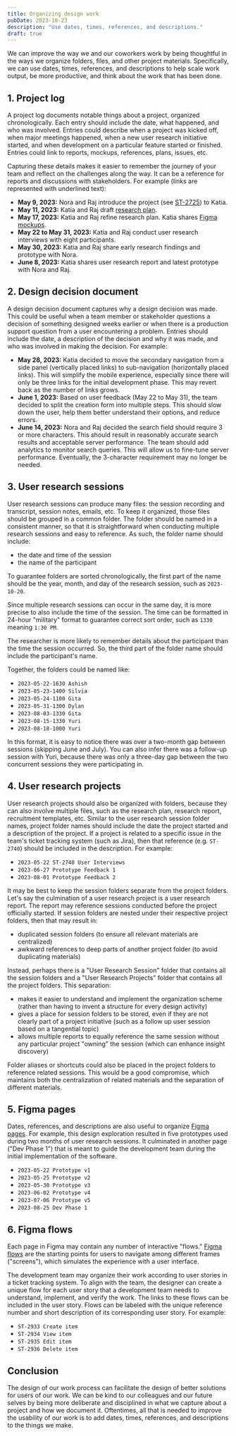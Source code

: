 ```yaml
---
title: Organizing design work
pubDate: 2023-10-23
description: "Use dates, times, references, and descriptions."
draft: true
---
```


We can improve the way we and our coworkers work by being thoughtful in the ways we organize folders, files, and other project materials. Specifically, we can use dates, times, references, and descriptions to help scale work output, be more productive, and think about the work that has been done.

## 1. Project log

A project log documents notable things about a project, organized chronologically. Each entry should include the date, what happened, and who was involved. Entries could describe when a project was kicked off, when major meetings happened, when a new user research initiative started, and when development on a particular feature started or finished. Entries could link to reports, mockups, references, plans, issues, etc.

Capturing these details makes it easier to remember the journey of your team and reflect on the challenges along the way. It can be a reference for reports and discussions with stakeholders. For example (links are represented with underlined text):

- **May 9, 2023:** Nora and Raj introduce the project (see <u>ST-2725</u>) to Katia.
- **May 11, 2023:** Katia and Raj draft <u>research plan</u>.
- **May 17, 2023:** Katia and Raj refine research plan. Katia shares <u>Figma mockups</u>.
- **May 22 to May 31, 2023:** Katia and Raj conduct user research interviews with eight participants.
- **May 30, 2023:** Katia and Raj share early research findings and prototype with Nora.
- **June 8, 2023:** Katia shares user research report and latest prototype with Nora and Raj.

## 2. Design decision document

A design decision document captures why a design decision was made. This could be useful when a team member or stakeholder questions a decision of something designed weeks earlier or when there is a production support question from a user encountering a problem. Entries should include the date, a description of the decision and why it was made, and who was involved in making the decision. For example:

- **May 28, 2023:** Katia decided to move the secondary navigation from a side panel (vertically placed links) to sub-navigation (horizontally placed links). This will simplify the mobile experience, especially since there will only be three links for the initial development phase. This may revert back as the number of links grows.
- **June 1, 2023:** Based on user feedback (May 22 to May 31), the team decided to split the creation form into multiple steps. This should slow down the user, help them better understand their options, and reduce errors.
- **June 14, 2023:** Nora and Raj decided the search field should require 3 or more characters. This should result in reasonably accurate search results and acceptable server performance. The team should add analytics to monitor search queries. This will allow us to fine-tune server performance. Eventually, the 3-character requirement may no longer be needed.

## 3. User research sessions

User research sessions can produce many files: the session recording and transcript, session notes, emails, etc. To keep it organized, those files should be grouped in a common folder. The folder should be named in a consistent manner, so that it is straightforward when conducting multiple research sessions and easy to reference. As such, the folder name should include:

- the date and time of the session
- the name of the participant

To guarantee folders are sorted chronologically, the first part of the name should be the year, month, and day of the research session, such as <span class="u-nowrap">`2023-10-20`</span>.

Since multiple research sessions can occur in the same day, it is more precise to also include the time of the session. The time can be formatted in 24-hour "military" format to guarantee correct sort order, such as `1330` meaning <span class="u-nowrap">`1:30 PM`</span>.

The researcher is more likely to remember details about the participant than the time the session occurred. So, the third part of the folder name should include the participant's name.

Together, the folders could be named like:

- `2023-05-22-1630 Ashish`
- `2023-05-23-1400 Silvia`
- `2023-05-24-1100 Gita`
- `2023-05-31-1300 Dylan`
- `2023-08-03-1330 Gita`
- `2023-08-15-1330 Yuri`
- `2023-08-18-1000 Yuri`

In this format, it is easy to notice there was over a two-month gap between sessions (skipping June and July). You can also infer there was a follow-up session with Yuri, because there was only a three-day gap between the two concurrent sessions they were participating in.

## 4. User research projects

User research projects should also be organized with folders, because they can also involve multiple files, such as the research plan, research report, recruitment templates, etc. Similar to the user research session folder names, project folder names should include the date the project started and a description of the project. If a project is related to a specific issue in the team's ticket tracking system (such as Jira), then that reference (e.g. <span class="u-nowrap">`ST-2740`</span>) should be included in the description. For example:

- `2023-05-22 ST-2740 User Interviews`
- `2023-06-27 Prototype Feedback 1`
- `2023-08-01 Prototype Feedback 2`

It may be best to keep the session folders separate from the project folders. Let's say the culmination of a user research project is a user research report. The report may reference sessions conducted before the project officially started. If session folders are nested under their respective project folders, then that may result in:

- duplicated session folders (to ensure all relevant materials are centralized)
- awkward references to deep parts of another project folder (to avoid duplicating materials)

Instead, perhaps there is a "User Research Session" folder that contains all the session folders and a "User Research Projects" folder that contains all the project folders. This separation: 

- makes it easier to understand and implement the organization scheme (rather than having to invent a structure for every design activity)
- gives a place for session folders to be stored, even if they are not clearly part of a project initiative (such as a follow up user session based on a tangential topic)
- allows multiple reports to equally reference the same session without any particular project "owning" the session (which can enhance insight discovery)

Folder aliases or shortcuts could also be placed in the project folders to reference related sessions. This would be a good compromise, which maintains both the centralization of related materials and the separation of different materials.

## 5. Figma pages

Dates, references, and descriptions are also useful to organize [Figma pages](https://help.figma.com/hc/en-us/articles/360038511293-Create-and-manage-pages). For example, this design exploration resulted in five prototypes used during two months of user research sessions. It culminated in another page ("Dev Phase 1") that is meant to guide the development team during the initial implementation of the software.

- `2023-05-22 Prototype v1`
- `2023-05-25 Prototype v2`
- `2023-05-30 Prototype v3`
- `2023-06-02 Prototype v4`
- `2023-07-06 Prototype v5`
- `2023-08-25 Dev Phase 1`

## 6. Figma flows

Each page in Figma may contain any number of interactive "flows." [Figma flows](https://help.figma.com/hc/en-us/articles/360040314193-Guide-to-prototyping-in-Figma) are the starting points for users to navigate among different frames ("screens"), which simulates the experience with a user interface.

The development team may organize their work according to user stories in a ticket tracking system. To align with the team, the designer can create a unique flow for each user story that a development team needs to understand, implement, and verify the work. The links to these flows can be included in the user story. Flows can be labeled with the unique reference number and short description of its corresponding user story. For example:

- `ST-2933 Create item`
- `ST-2934 View item`
- `ST-2935 Edit item`
- `ST-2936 Delete item`

## Conclusion

The design of our work process can facilitate the design of better solutions for users of our work. We can be kind to our colleagues and our future selves by being more deliberate and disciplined in what we capture about a project and how we document it. Oftentimes, all that is needed to improve the usability of our work is to add dates, times, references, and descriptions to the things we make.
